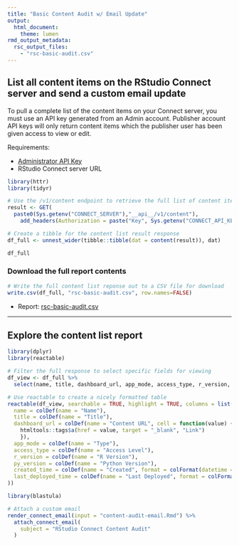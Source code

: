```yaml
---
title: "Basic Content Audit w/ Email Update"
output: 
  html_document:
    theme: lumen
rmd_output_metadata:
  rsc_output_files:
    - "rsc-basic-audit.csv"
---
```


## List all content items on the RStudio Connect server and send a custom email update

To pull a complete list of the content items on your Connect server, you must use an API key generated from an Admin account. Publisher account API keys will only return content items which the publisher user has been given access to view or edit.

Requirements:

- [Administrator API Key](https://docs.rstudio.com/connect/user/api-keys/#api-keys-creating){target="_blank"}
- RStudio Connect server URL

```r
library(httr)
library(tidyr)

# Use the /v1/content endpoint to retrieve the full list of content items
result <- GET(
  paste0(Sys.getenv("CONNECT_SERVER"),"__api__/v1/content"),
    add_headers(Authorization = paste("Key", Sys.getenv("CONNECT_API_KEY"))))

# Create a tibble for the content list result response
df_full <- unnest_wider(tibble::tibble(dat = content(result)), dat) 

df_full
```

### Download the full report contents

```r

# Write the full content list reponse out to a CSV file for download
write.csv(df_full, "rsc-basic-audit.csv", row.names=FALSE)
```

- Report: [rsc-basic-audit.csv](rsc-basic-audit.csv)

---

## Explore the content list report

```r
library(dplyr)
library(reactable)

# Filter the full response to select specific fields for viewing
df_view <- df_full %>%
  select(name, title, dashboard_url, app_mode, access_type, r_version, py_version, created_time, last_deployed_time)

# Use reactable to create a nicely formatted table
reactable(df_view, searchable = TRUE, highlight = TRUE, columns = list(
  name = colDef(name = "Name"),
  title = colDef(name = "Title"),
  dashboard_url = colDef(name = "Content URL", cell = function(value) {
    htmltools::tags$a(href = value, target = "_blank", "Link")
    }),
  app_mode = colDef(name = "Type"),
  access_type = colDef(name = "Access Level"),
  r_version = colDef(name = "R Version"),
  py_version = colDef(name = "Python Version"),
  created_time = colDef(name = "Created", format = colFormat(datetime = TRUE)),
  last_deployed_time = colDef(name = "Last Deployed", format = colFormat(datetime = TRUE))
))
```


```r
library(blastula)

# Attach a custom email
render_connect_email(input = "content-audit-email.Rmd") %>%
  attach_connect_email(
    subject = "RStudio Connect Content Audit"
  )
```

